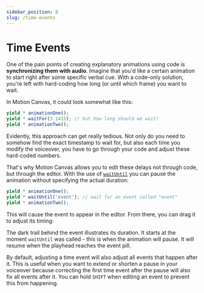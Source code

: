 ```yaml
---
sidebar_position: 8
slug: /time-events
---
```



# Time Events

One of the pain points of creating explanatory animations using code is
**synchronizing them with audio**. Imagine that you'd like a certain animation
to start right after some specific verbal cue. With a code-only solution, you're
left with hard-coding how long (or until which frame) you want to wait.

In Motion Canvas, it could look somewhat like this:

```ts
yield * animationOne();
yield * waitFor(3.1415); // but how long should we wait?
yield * animationTwo();
```

Evidently, this approach can get really tedious. Not only do you need to somehow
find the exact timestamp to wait for, but also each time you modify the
voiceover, you have to go through your code and adjust these hard-coded numbers.

That's why Motion Canvas allows you to edit these delays not through code, but
through the editor. With the use of [`waitUntil`](/api/core/flow#waitUntil) you
can pause the animation without specifying the actual duration:

```ts
yield * animationOne();
yield * waitUntil('event'); // wait for an event called "event"
yield * animationTwo();
```

This will cause the event to appear in the editor. From there, you can drag it
to adjust its timing:

<UI className="image-inline" />

The dark trail behind the event illustrates its duration. It starts at the
moment `waitUntil` was called - this is when the animation will pause. It will
resume when the playhead reaches the event pill.

By default, adjusting a time event will also adjust all events that happen after
it. This is useful when you want to extend or shorten a pause in your voiceover
because correcting the first time event after the pause will also fix all events
after it. You can hold `SHIFT` when editing an event to prevent this from
happening.
